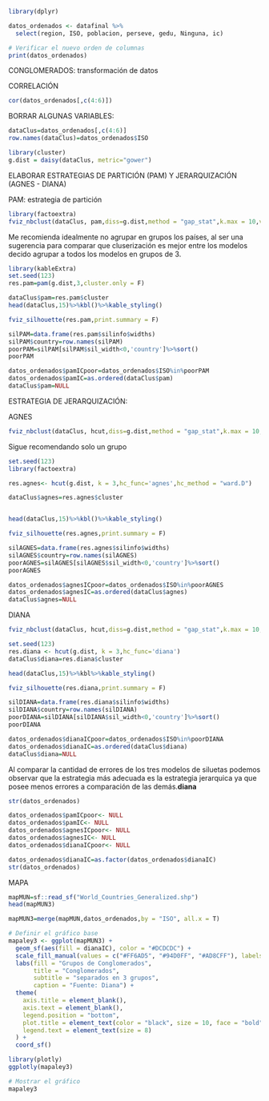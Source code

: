 

```{r}
library(dplyr)

datos_ordenados <- datafinal %>%
  select(region, ISO, poblacion, perseve, gedu, Ninguna, ic)

# Verificar el nuevo orden de columnas
print(datos_ordenados)

```

CONGLOMERADOS:
transformación de datos

CORRELACIÓN
```{r}
cor(datos_ordenados[,c(4:6)])
```


BORRAR ALGUNAS VARIABLES:
```{r}
dataClus=datos_ordenados[,c(4:6)]
row.names(dataClus)=datos_ordenados$ISO
```

```{r}
library(cluster)
g.dist = daisy(dataClus, metric="gower")
```


ELABORAR ESTRATEGIAS DE PARTICIÓN (PAM) Y JERARQUIZACIÓN (AGNES - DIANA)

PAM: estrategia de partición 
```{r}
library(factoextra)
fviz_nbclust(dataClus, pam,diss=g.dist,method = "gap_stat",k.max = 10,verbose = F)
```
Me recomienda idealmente no agrupar en grupos los países, al ser una sugerencia para comparar que cluserización es mejor entre los modelos decido agrupar a todos los modelos en grupos de 3.

```{r}
library(kableExtra)
set.seed(123)
res.pam=pam(g.dist,3,cluster.only = F)

dataClus$pam=res.pam$cluster
head(dataClus,15)%>%kbl()%>%kable_styling()
```


```{r}
fviz_silhouette(res.pam,print.summary = F)
```

```{r}
silPAM=data.frame(res.pam$silinfo$widths)
silPAM$country=row.names(silPAM)
poorPAM=silPAM[silPAM$sil_width<0,'country']%>%sort()
poorPAM
```

```{r}
datos_ordenados$pamICpoor=datos_ordenados$ISO%in%poorPAM
datos_ordenados$pamIC=as.ordered(dataClus$pam)
dataClus$pam=NULL
```


ESTRATEGIA DE JERARQUIZACIÓN: 

AGNES
```{r}
fviz_nbclust(dataClus, hcut,diss=g.dist,method = "gap_stat",k.max = 10,verbose = F,hc_func = "agnes")
```
Sigue recomendando solo un grupo 

```{r}
set.seed(123)
library(factoextra)

res.agnes<- hcut(g.dist, k = 3,hc_func='agnes',hc_method = "ward.D")

dataClus$agnes=res.agnes$cluster


head(dataClus,15)%>%kbl()%>%kable_styling()
```

```{r}
fviz_silhouette(res.agnes,print.summary = F)
```


```{r}
silAGNES=data.frame(res.agnes$silinfo$widths)
silAGNES$country=row.names(silAGNES)
poorAGNES=silAGNES[silAGNES$sil_width<0,'country']%>%sort()
poorAGNES
```

```{r}
datos_ordenados$agnesICpoor=datos_ordenados$ISO%in%poorAGNES
datos_ordenados$agnesIC=as.ordered(dataClus$agnes)
dataClus$agnes=NULL
```


DIANA

```{r}
fviz_nbclust(dataClus, hcut,diss=g.dist,method = "gap_stat",k.max = 10,verbose = F,hc_func = "diana")
```

```{r}
set.seed(123)
res.diana <- hcut(g.dist, k = 3,hc_func='diana')
dataClus$diana=res.diana$cluster

head(dataClus,15)%>%kbl%>%kable_styling()
```

```{r}
fviz_silhouette(res.diana,print.summary = F)
```
```{r}
silDIANA=data.frame(res.diana$silinfo$widths)
silDIANA$country=row.names(silDIANA)
poorDIANA=silDIANA[silDIANA$sil_width<0,'country']%>%sort()
poorDIANA
```

```{r}
datos_ordenados$dianaICpoor=datos_ordenados$ISO%in%poorDIANA
datos_ordenados$dianaIC=as.ordered(dataClus$diana)
dataClus$diana=NULL
```


Al comparar la cantidad de errores de los tres modelos de siluetas podemos observar que la estrategia más adecuada es la estrategia jerarquica ya que posee menos errores a comparación de las demás.**diana** 

```{r}
str(datos_ordenados)
```
```{r}
datos_ordenados$pamICpoor<- NULL
datos_ordenados$pamIC<- NULL
datos_ordenados$agnesICpoor<- NULL
datos_ordenados$agnesIC<- NULL
datos_ordenados$dianaICpoor<- NULL
```

```{r}
datos_ordenados$dianaIC=as.factor(datos_ordenados$dianaIC)
str(datos_ordenados)
```

MAPA
```{r}
mapMUN=sf::read_sf("World_Countries_Generalized.shp")
head(mapMUN3)
```


```{r}
mapMUN3=merge(mapMUN,datos_ordenados,by = "ISO", all.x = T)
```


```{r}
# Definir el gráfico base
mapaley3 <- ggplot(mapMUN3) + 
  geom_sf(aes(fill = dianaIC), color = "#DCDCDC") +
  scale_fill_manual(values = c("#FF6AD5", "#94D0FF", "#AD8CFF"), labels = na.omit(c("Grupo 1", "Grupo 2", "Grupo 3"))) +
  labs(fill = "Grupos de Conglomerados",
       title = "Conglomerados",
       subtitle = "separados en 3 grupos",
       caption = "Fuente: Diana") +
  theme(
    axis.title = element_blank(), 
    axis.text = element_blank(), 
    legend.position = "bottom",
    plot.title = element_text(color = "black", size = 10, face = "bold"),
    legend.text = element_text(size = 8)
  ) +
  coord_sf()

library(plotly)
ggplotly(mapaley3)

# Mostrar el gráfico
mapaley3

```




